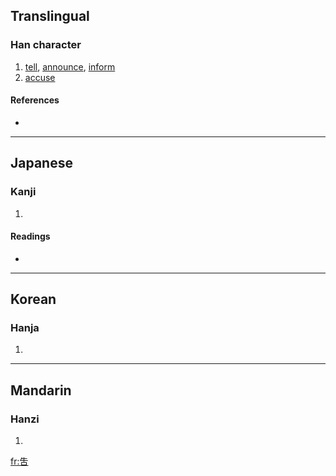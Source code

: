 {{see|告}}
==Translingual==

===Han character===
{{Han char|rn=30|rad=口|as=04|sn=7|four=|canj=竹手口 (HQR), X竹手口 (XHQR)}}

# [[tell]], [[announce]], [[inform]]
# [[accuse]]

====References====
* {{Han ref|kx=0180.060|dkj=03381|hdz=10589.121|uh=543F|ud=21567}}

----

==Japanese==

===Kanji===
{{ja-kanji|grade=|rs=口04}}

# {{defn|Japanese}}

====Readings====
* {{ja-readings|on=[[こく]] (koku), [[こう]] (kō)|kun=[[つげる]] (tsugeru)}}

----

==Korean==

===Hanja===
{{ko-hanja|hangeul=[[고]], [[곡]]|rv=go, gok|mr=ko, kok}}

# {{defn|Korean}}

----

==Mandarin==

===Hanzi===
{{cmn-hanzi|pin=[[gào]] ([[gao4]])|wg=kao<sup>4</sup>}}

# {{defn|Mandarin}}

[[fr:吿]]